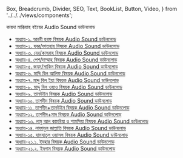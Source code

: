   Box,
  Breadcrumb,
  Divider,
  SEO,
  Text,
  BookList,
  Button,
  Video,
} from '../../../views/components';

<SEO pageTitle="কায়দা মাক্কিয়াহ বইয়ের Audio Sound ডাউনলোড" />
<Box maxWidth={960} margin="0 auto" padding={{ xs: 3, sm: 4 }}>

<Text variant="h2" textAlign="center">
  কায়দা মাক্কিয়াহ বইয়ের Audio Sound ডাউনলোড
</Text>
<Divider />
<Breadcrumb
  links={[
    { url: '/', name: 'নীড়পাতা' },
    { url: '/study-materials/', name: 'শিক্ষাপোকরণ' },
    { url: '/study-materials/arabic', name: 'আরবী' },
  ]}
/>
<Divider />

<ul>
  <li>
    <a
      href="https://drive.google.com/drive/folders/1FpZuiKJvBZPs6Eg85BBUObNrFTHlKOvJ?usp=sharing"
      target="_blank"
    >
      অধ্যায়-১. আরবী হরফ বিষয়ক Audio Sound ডাউনলোড
    </a>

  </li>
  <li>
    <a
      href="https://drive.google.com/drive/folders/1I0YPqZgfL8AewhvQTwIMrxMnz4Xng8at?usp=sharing"
      target="_blank"
    >
      অধ্যায়-২. যবর/ফাতহাহ বিষয়ক Audio Sound ডাউনলোড
    </a>
  </li>
  <li>
    <a
      href="https://drive.google.com/drive/folders/1w5nW2nI5IuXgG2NIbemBK_iLSKcBtrrt?usp=sharing"
      target="_blank"
    >
      অধ্যায়-৩. যের/কাসরাহ বিষয়ক Audio Sound ডাউনলোড
    </a>
  </li>
  <li>
    <a
      href="https://drive.google.com/drive/folders/1IYe5Qcnpui8NCMb0iOTz4Sm3kQSN6qRN?usp=sharing"
      target="_blank"
    >
      অধ্যায়-৪. পেশ/দাম্মাহ বিষয়ক Audio Sound ডাউনলোড
    </a>
  </li>
  <li>
    <a
      href="https://drive.google.com/drive/folders/16UiHyWXxjFgoP3eKE2gABD3XnGPY374J?usp=sharing"
      target="_blank"
    >
      অধ্যায়-৫. জযম/সাকিন বিষয়ক Audio Sound ডাউনলোড
    </a>
  </li>
  <li>
    <a
      href="https://drive.google.com/drive/folders/13_TiNNLvDWPHS62pkFI8lwwrusQb3cFs?usp=sharing"
      target="_blank"
    >
      অধ্যায়-৬. মাদ্দি বিল আলিফ বিষয়ক Audio Sound ডাউনলোড
    </a>
  </li>
  <li>
    <a
      href="https://drive.google.com/drive/folders/1n5cq-v3cywveUuOoUY9fOzLB0g9PmQ4U?usp=sharing"
      target="_blank"
    >
      অধ্যায়-৭. মাদ্দু বিল ইয়া বিষয়ক Audio Sound ডাউনলোড
    </a>
  </li>
  <li>
    <a
      href="https://drive.google.com/drive/folders/1xOcS3JkHez8TnvcEiB4R4BToeU0a9v3M?usp=sharing"
      target="_blank"
    >
      অধ্যায়-৮. মাদ্দু বিল ওয়াও বিষয়ক Audio Sound ডাউনলোড
    </a>
  </li>
  <li>
    <a
      href="https://drive.google.com/drive/folders/14F3Upof-NIO6B-zPTwT4i7MDhFD1G6RV?usp=sharing"
      target="_blank"
    >
      অধ্যায়-৯. তানউইন বিষয়ক Audio Sound ডাউনলোড
    </a>
  </li>
  <li>
    <a
      href="https://drive.google.com/drive/folders/1dZZ33EXd4ul0-f-1OuPhbrWXdEuMRvsz?usp=sharing"
      target="_blank"
    >
      অধ্যায়-১০. তাশদীদ বিষয়ক Audio Sound ডাউনলোড
    </a>
  </li>
  <li>
    <a
      href="https://drive.google.com/drive/folders/1SDWqAZ-IC2kLay01LKCEzdsYU275FVxf?usp=sharing"
      target="_blank"
    >
      অধ্যায়-১১. তাশদীদ+তানউইন বিষয়ক Audio Sound ডাউনলোড
    </a>
  </li>
  <li>
    <a
      href="https://drive.google.com/drive/folders/1xQc4OfJAkLCN6rUzHDMyqzQyGom2xqPG?usp=sharing"
      target="_blank"
    >
      অধ্যায়-১২. তাশদীদ+মাদ বিষয়ক Audio Sound ডাউনলোড
    </a>
  </li>
  <li>
    <a
      href="https://drive.google.com/drive/folders/1Yoi5rE5W47-tTVUovRQ5NqnHZh8SkUp6?usp=sharing"
      target="_blank"
    >
      অধ্যায়-১৩. লামু আল কামরিয়া ও শামসিয়া বিষয়ক Audio Sound ডাউনলোড
    </a>
  </li>
  <li>
    <a
      href="https://drive.google.com/drive/folders/1D1LsynFQSWD5hm-CXWdi2dmWq9bPiDQr?usp=sharing"
      target="_blank"
    >
      অধ্যায়-১৪. লাফাযুল জাল্লাতি বিষয়ক Audio Sound ডাউনলোড
    </a>
  </li>
  <li>
    <a
      href="https://drive.google.com/drive/folders/1eGIdwcUzmmKj3R-Esj_nr8x8IIShT9P_?usp=sharing"
      target="_blank"
    >
      অধ্যায়-১৫. হামযাতুল ওয়াসল বিষয়ক Audio Sound ডাউনলোড
    </a>
  </li>
  <li>
    <a
      href="https://drive.google.com/drive/folders/1S3aLQlqqZvW1UxV6XngYohhKB2fVHd5q?usp=sharing"
      target="_blank"
    >
      অধ্যায়-২১.১. ইযহার বিষয়ক Audio Sound ডাউনলোড
    </a>
  </li>
   <li>
    <a
      href="https://drive.google.com/drive/folders/1UPlYOrMcMuzVN7HK6lf5lcXF7_wN5SeO?usp=sharing"
      target="_blank"
    >
      অধ্যায়-২১.২. ইদগাম বিষয়ক Audio Sound ডাউনলোড
    </a>
  </li>
</ul>

</Box>
